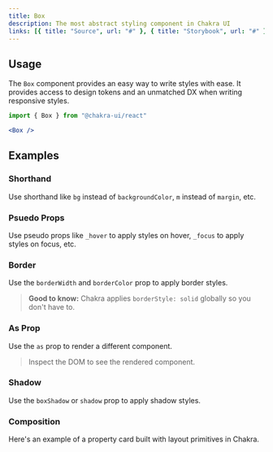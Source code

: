 ```yaml
---
title: Box
description: The most abstract styling component in Chakra UI
links: [{ title: "Source", url: "#" }, { title: "Storybook", url: "#" }]
---
```


<ExampleTabs name="box-basic" />

## Usage

The `Box` component provides an easy way to write styles with ease. It provides
access to design tokens and an unmatched DX when writing responsive styles.

```jsx
import { Box } from "@chakra-ui/react"
```

```jsx
<Box />
```

## Examples

### Shorthand

Use shorthand like `bg` instead of `backgroundColor`, `m` instead of `margin`,
etc.

<ExampleTabs name="box-with-shorthand" />

### Psuedo Props

Use pseudo props like `_hover` to apply styles on hover, `_focus` to apply
styles on focus, etc.

<ExampleTabs name="box-with-pseudo-props" />

### Border

Use the `borderWidth` and `borderColor` prop to apply border styles.

> **Good to know:** Chakra applies `borderStyle: solid` globally so you don't
> have to.

<ExampleTabs name="box-with-border" />

### As Prop

Use the `as` prop to render a different component.

> Inspect the DOM to see the rendered component.

<ExampleTabs name="box-with-as-prop" />

### Shadow

Use the `boxShadow` or `shadow` prop to apply shadow styles.

<ExampleTabs name="box-with-shadow" />

### Composition

Here's an example of a property card built with layout primitives in Chakra.

<ExampleTabs name="box-property-card" />
